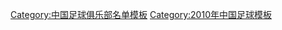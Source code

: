 {{Football squad with groups
|name=2010年中超分类名单长沙
|bgcolor=#0050D0
|bordercolor=#F8F8F8
|textcolor=#F8F8F8
|title=[[長沙金德足球俱樂部|<span style="color:#F8F8F8">长沙金德</span>]] — [[2010年中国足球超级联赛|<span style="color:#F8F8F8">2010年</span>]][[中国足球超级联赛|<span style="color:#F8F8F8">中超联赛</span>]]第 16 名
|group1=全年参赛球员
|list1=<div>
{{Football squad2 player|no=1|name=[[王略]]}}
{{Football squad2 player|no=2|name=[[刘成 (1982年)|刘成]]}}
{{Football squad2 player|no=3|name=[[张成林]]}}
{{Football squad2 player|no=4|name=[[李文博 (足球运动员)|李文博]]}}
{{Football squad2 player|no=5|name={{flagicon|CRO}} [[芬尼·卡斯斯|芬尼]]}}
{{Football squad2 player|no=6|name=[[许博]]}}
{{Football squad2 player|no=7|name=[[文虎一]]}}
{{Football squad2 player|no=8|name=[[刘建业]]}}
{{Football squad2 player|no=9|name=[[于贵君]]}}
{{Football squad2 player|no=11|name={{flagicon|NGR}} [[:en:Akanni-Sunday Wasiu|阿卡尼]]}}
{{Football squad2 player|no=12|name=[[谢维超]]}}
{{Football squad2 player|no=13|name={{flagicon|BRA}} [[桑德罗·卡尔多索·多斯·桑托斯|桑德罗]]}}
{{Football squad2 player|no=14|name={{flagicon|KOR}} [[禹周岭]]}}
{{Football squad2 player|no=15|name=[[梁岩峰]]}}
{{Football squad2 player|no=16|name=[[杨福生]]}}
{{Football squad2 player|no=17|name=[[王飞 (男子足球运动员)|王飞]]}}
{{Football squad2 player|no=18|name=[[汪强]]}}
{{Football squad2 player|no=19|name=[[王宾 (足球运动员)|王宾]]}}
{{Football squad2 player|no=20|name=[[张成祥]]}}
{{Football squad2 player|no=21|name=[[任航]]}}
{{Football squad2 player|no=22|name=[[文超]]}}
{{Football squad2 player|no=23|name=[[张磊 (足球运动员)|张磊]]}}
{{Football squad2 player|no=25|name=[[李文鑫]]}}
{{Football squad2 player|no=26|name=[[高增翔]]}}
{{Football squad2 player|no=28|name=[[石笑天]]}}
{{Football squad2 player|no=29|name=[[张奥]]}}
{{Football squad2 player|no=30|name=[[何子豪]]}}
{{Football squad2 player|no=31|name=[[王冠宇]]}}
{{Football squad2 player|no=32|name=[[牟永杰]]}}
{{Football squad2 player|no=33|name=[[郭朝鲁]]}}
{{Football squad2 player|no=34|name=[[高久龙]]}}
{{Football squad2 player|no=35|name=[[叶辉 (足球运动员)|叶辉]]}}
{{Football squad2 player|no=36|name=[[孙策 (足球运动员)|孙策]]}}
</div>
|group2=夏季转入球员
|list2=<div>
{{Football squad2 player|no=39|name={{flagicon|SRB}} [[:en:Nenad Mladenović|奈纳德]]}}
</div>
|group3=夏季转出球员
|list3=<div>
{{Football squad2 player|no=10|name={{flagicon|COD}} [[尼柏迪·尼姆巴|尼姆巴]]}}
{{Football squad2 player|no=27|name=[[赵铭 (足球运动员)|赵铭]]}}
</div>
|group4=主教练
|list4=[[郝伟]]<small> (至第 11 轮) </small>；{{flagicon|SRB}} [[:en:Miodrag Ješić|耶西奇]]
}}
<noinclude>
{{DEFAULTSORT:Changsha Ginde F.C. Squad 2010}}
[[Category:中国足球俱乐部名单模板]]
[[Category:2010年中国足球模板]]
</noinclude>